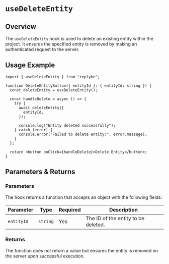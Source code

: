# `useDeleteEntity`

## Overview

The `useDeleteEntity` hook is used to delete an existing entity within the project. It ensures the specified entity is removed by making an authenticated request to the server.

## Usage Example

```tsx
import { useDeleteEntity } from "replyke";

function DeleteEntityButton({ entityId }: { entityId: string }) {
  const deleteEntity = useDeleteEntity();

  const handleDelete = async () => {
    try {
      await deleteEntity({
        entityId,
      });

      console.log("Entity deleted successfully");
    } catch (error) {
      console.error("Failed to delete entity:", error.message);
    }
  };

  return <button onClick={handleDelete}>Delete Entity</button>;
}
```


## Parameters & Returns

### Parameters

The hook returns a function that accepts an object with the following fields:

| Parameter   | Type     | Required | Description                                  |
|-------------|----------|----------|----------------------------------------------|
| `entityId`  | `string` | Yes      | The ID of the entity to be deleted.          |

### Returns

The function does not return a value but ensures the entity is removed on the server upon successful execution.
